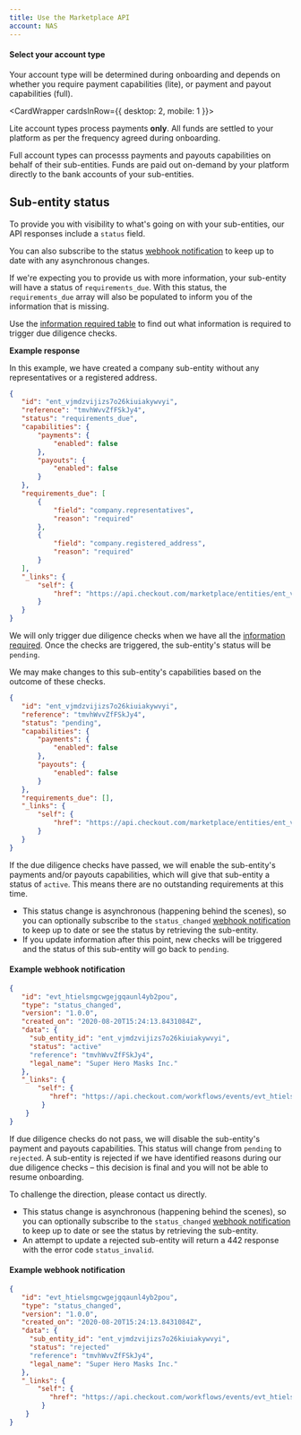 ```yaml
---
title: Use the Marketplace API 
account: NAS
---
```



#### Select your account type 

Your account type will be determined during onboarding and depends on whether you require payment capabilities (lite), or payment and payout capabilities (full).

<CardWrapper cardsInRow={{ desktop: 2, mobile: 1 }}>
<Card variant="media" title="Lite" imgSrc="/NAS/Marketplaces/onboard-sub-entities.svg" href="/marketplaces/onboarding/api/lite">

Lite account types  process payments **only**. All funds are settled to your platform as per the frequency agreed during onboarding.

</Card>

<Card variant="media" title="Full" imgSrc="/NAS/Marketplaces/onboard-sub-entities.svg" href="/marketplaces/onboarding/api/full">

Full account types can processs payments and payouts capabilities on behalf of their sub-entities. Funds are paid out on-demand by your platform directly to the bank accounts of your sub-entities.

</Card>
</CardWrapper>

## Sub-entity status

To provide you with visibility to what's going on with your sub-entities, our API responses include a `status` field.

You can also subscribe to the status [webhook notification](/workflows) to keep up to date with any asynchronous changes.

<tabs>
<tab title='Requirements due' active>
<Box horizontal='sm'>

If we're expecting you to provide us with more information, your sub-entity will have a status of `requirements_due`. With this status, the `requirements_due` array will also be populated to inform you of the information that is missing.

<TipBox variant="tip">

Use the [information required table](#Aboutonboarding-information) to find out what information is required to trigger due diligence checks.

</TipBox>

**Example response**

In this example, we have created a company sub-entity without any representatives or a registered address.


</Box>

```json withBorder=false
{
   "id": "ent_vjmdzvijizs7o26kiuiakywvyi",
   "reference": "tmvhWvvZfFSkJy4",
   "status": "requirements_due",
   "capabilities": {
       "payments": {
           "enabled": false
       },
       "payouts": {
           "enabled": false
       }
   },
   "requirements_due": [
       {
           "field": "company.representatives",
           "reason": "required"
       },
       {
           "field": "company.registered_address",
           "reason": "required"
       }
   ],
   "_links": {
       "self": {
           "href": "https://api.checkout.com/marketplace/entities/ent_vjmdzvijizs7o26kiuiakywvyi"
       }
   }
}
```

</tab>
<tab title='Pending'>
<Box horizontal='sm'>

We will only trigger due diligence checks when we have all the [information required](#Aboutonboarding-information). Once the checks are triggered, the sub-entity's status will be `pending`.

We may make changes to this sub-entity's capabilities based on the outcome of these checks.

</Box>

```json withBorder=false
{
   "id": "ent_vjmdzvijizs7o26kiuiakywvyi",
   "reference": "tmvhWvvZfFSkJy4",
   "status": "pending",
   "capabilities": {
       "payments": {
           "enabled": false
       },
       "payouts": {
           "enabled": false
       }
   },
   "requirements_due": [],
   "_links": {
       "self": {
           "href": "https://api.checkout.com/marketplace/entities/ent_vjmdzvijizs7o26kiuiakywvyi"
       }
   }
}
```

</tab>
<tab title='Active'>
<Box horizontal='sm'>

If the due diligence checks have passed, we will enable the sub-entity's payments and/or payouts capabilities, which will give that sub-entity a status of `active`. This means there are no outstanding requirements at this time.

<TipBox variant="info">

- This status change is asynchronous (happening behind the scenes), so you can optionally subscribe to the `status_changed` [webhook notification](/workflows/webhook-event-types) to keep up to date or see the status by retrieving the sub-entity.
- If you update information after this point, new checks will be triggered and the status of this sub-entity will go back to `pending`.

</TipBox>

#### Example webhook notification

</Box>

```json withBorder=false
{
   "id": "evt_htielsmgcwgejgqaunl4yb2pou",
   "type": "status_changed",
   "version": "1.0.0",
   "created_on": "2020-08-20T15:24:13.8431084Z",
   "data": {
     "sub_entity_id": "ent_vjmdzvijizs7o26kiuiakywvyi",
     "status": "active"
     "reference": "tmvhWvvZfFSkJy4",
     "legal_name": "Super Hero Masks Inc."
   },
   "_links": {
       "self": {
          "href": "https://api.checkout.com/workflows/events/evt_htielsmgcwgejgqaunl4yb2pou"
        }
    }
}
```
</tab>
<tab title='Rejected'>
<Box horizontal='sm'>

If due diligence checks do not pass, we will disable the sub-entity's payment and payouts capabilities. This status will change from `pending` to `rejected`. A sub-entity is rejected if we have identified reasons during our due diligence checks – this decision is final and you will not be able to resume onboarding.

To challenge the direction, please contact us directly.

<TipBox variant="info">

- This status change is asynchronous (happening behind the scenes), so you can optionally subscribe to the `status_changed` [webhook notification](/workflows/webhook-event-types) to keep up to date or see the status by retrieving the sub-entity.
- An attempt to update a rejected sub-entity will return a 442 response with the error code `status_invalid`.

</TipBox>

#### Example webhook notification

</Box>

```json withBorder=false
{
   "id": "evt_htielsmgcwgejgqaunl4yb2pou",
   "type": "status_changed",
   "version": "1.0.0",
   "created_on": "2020-08-20T15:24:13.8431084Z",
   "data": {
     "sub_entity_id": "ent_vjmdzvijizs7o26kiuiakywvyi",
     "status": "rejected"
     "reference": "tmvhWvvZfFSkJy4",
     "legal_name": "Super Hero Masks Inc."
   },
   "_links": {
       "self": {
          "href": "https://api.checkout.com/workflows/events/evt_htielsmgcwgejgqaunl4yb2pou"
        }
    }
}
```

</tab>
</tabs>
